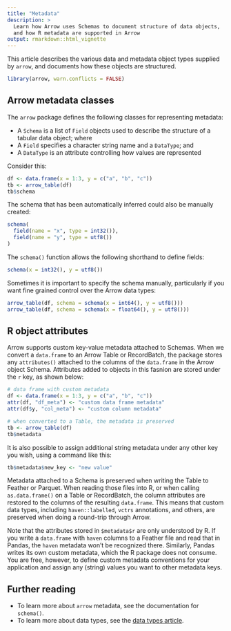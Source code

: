 ```yaml
---
title: "Metadata"
description: > 
  Learn how Arrow uses Schemas to document structure of data objects, 
  and how R metadata are supported in Arrow
output: rmarkdown::html_vignette
---
```


This article describes the various data and metadata object types supplied by `arrow`, and documents how these objects are structured. 

```r
library(arrow, warn.conflicts = FALSE)
```

## Arrow metadata classes

The `arrow` package defines the following classes for representing metadata:

- A `Schema` is a list of `Field` objects used to describe the structure of a tabular data object; where
- A `Field` specifies a character string name and a `DataType`; and
- A `DataType` is an attribute controlling how values are represented

Consider this:

```r
df <- data.frame(x = 1:3, y = c("a", "b", "c"))
tb <- arrow_table(df)
tb$schema
```

The schema that has been automatically inferred could also be manually created:

```r
schema(
  field(name = "x", type = int32()),
  field(name = "y", type = utf8())
)
```

The `schema()` function allows the following shorthand to define fields:

```r
schema(x = int32(), y = utf8())
```

Sometimes it is important to specify the schema manually, particularly if you want fine grained control over the Arrow data types:

```r
arrow_table(df, schema = schema(x = int64(), y = utf8()))
arrow_table(df, schema = schema(x = float64(), y = utf8()))
```


## R object attributes

Arrow supports custom key-value metadata attached to Schemas. When we convert a `data.frame` to an Arrow Table or RecordBatch, the package stores any `attributes()` attached to the columns of the `data.frame` in the Arrow object Schema. Attributes added to objects in this fasnion are stored under the `r` key, as shown below:

```r
# data frame with custom metadata
df <- data.frame(x = 1:3, y = c("a", "b", "c"))
attr(df, "df_meta") <- "custom data frame metadata"
attr(df$y, "col_meta") <- "custom column metadata"

# when converted to a Table, the metadata is preserved
tb <- arrow_table(df)
tb$metadata
```

It is also possible to assign additional string metadata under any other key you wish, using a command like this:

```r
tb$metadata$new_key <- "new value"
```

Metadata attached to a Schema is preserved when writing the Table to Feather or Parquet. When reading those files into R, or when calling `as.data.frame()` on a Table or RecordBatch, the column attributes are restored to the columns of the resulting `data.frame`. This means that custom data types, including `haven::labelled`, `vctrs` annotations, and others, are preserved when doing a round-trip through Arrow.

Note that the attributes stored in `$metadata$r` are only understood by R. If you write a `data.frame` with `haven` columns to a Feather file and read that in Pandas, the `haven` metadata won't be recognized there. Similarly, Pandas writes its own custom metadata, which the R package does not consume. You are free, however, to define custom metadata conventions for your application and assign any (string) values you want to other metadata keys. 

## Further reading

- To learn more about `arrow` metadata, see the documentation for `schema()`.
- To learn more about data types, see the [data types article](./data_types.html). 
